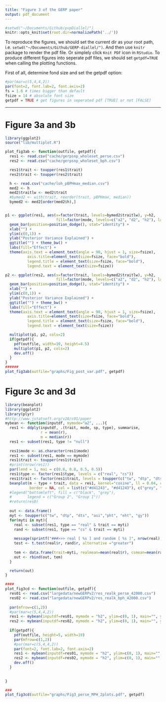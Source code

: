 ```yaml
---
title: "Figure 3 of the GERP paper"
output: pdf_document
---
```


```r
#setwd("~/Documents/Github/pvpDiallel/")
knitr::opts_knit$set(root.dir=normalizePath('../'))
```

To reproduce the figures, we should set the current dir as your root path, i.e. `setwd("~/Documents/Github/GERP-diallel/")`. And then use `knitr` package to render the pdf file. Or simplely click `Knit PDF` icon in `RStudio`. To produce different figures into seperate pdf files, we should set `getpdf=TRUE` when calling the plotting functions.

First of all, determine fond size and set the getpdf option:
```r
#par(mar=c(5,4,4,2))
par(font=2, font.lab=2, font.axis=2)
fs = 1.6 # times bigger than default
fsize = 14 # absolute font size
getpdf = TRUE # get figures in seperated pdf [TRUE] or not [FALSE]
```

--------------------------

# Figure 3a and 3b
```r

library(ggplot2)
source("lib/multiplot.R")

plot_fig3ab <- function(outfile, getpdf){
  res1 <- read.csv("cache/gerpsnp_wholeset_perse.csv")
  res2 <- read.csv("cache/gerpsnp_wholeset_bph.csv")

  res1$trait <- toupper(res1$trait)
  res2$trait <- toupper(res2$trait)

  h <- read.csv("cache/loh_pBPHmax_median.csv")
  med2 <- h
  med2$traitlw <- med2$trait
  #bymed2 <- with(trait, reorder(trait, pBPHmax, median))
  bymed2 <- med2[order(med2$h),]


p1 <- ggplot(res1, aes(x=factor(trait, levels=bymed2$traitlw), y=h2,
                       fill=factor(mode, levels=c("a2", "d2", "h2"), labels=c("A", "D", "k")))) + 
  geom_bar(position=position_dodge(), stat="identity") +
  xlab("") +
  ylim(c(0,1)) +
  ylab("Posterior Variance Explained") +
  ggtitle("") + theme_bw() +
  labs(fill="Effect") +
  theme(axis.text = element_text(angle = 90, hjust = 1, size=fsize),
          axis.title=element_text(size=fsize, face="bold"),
          legend.title = element_text(size=fsize, face="bold"),
          legend.text = element_text(size=fsize))

p2 <- ggplot(res2, aes(x=factor(trait, levels=bymed2$traitlw), y=h2, 
                       fill=factor(mode, levels=c("a2", "d2", "h2"), labels=c("A", "D", "k")))) + 
  geom_bar(position=position_dodge(), stat="identity") +
  xlab("") +
  ylim(c(0,1)) +
  ylab("Posterior Variance Explained") +
  ggtitle("") + theme_bw() +
  labs(fill="Effect") +
  theme(axis.text = element_text(angle = 90, hjust = 1, size=fsize),
          axis.title=element_text(size=fsize, face="bold"),
          legend.title = element_text(size=fsize, face="bold"),
          legend.text = element_text(size=fsize))

  multiplot(p1, p2, cols=2)
  if(getpdf){
    pdf(outfile, width=10, height=4.5)
    multiplot(p1, p2, cols=2)
    dev.off()
  }
}
######
plot_fig3ab(outfile="graphs/Fig_post_var.pdf", getpdf)
```

# Figure 3c and 3d

```r


library(beanplot)
library(ggplot2)
library(plyr)
#http://www.jstatsoft.org/v28/c01/paper
mybean <- function(inputdf, mymode="a2", ...){
  res1 <- ddply(inputdf, .(trait, mode, sp, type), summarise,
                r = mean(r),
                m = median(r))
  res1 <- subset(res1, type != "null")
  
  res1$mode <- as.character(res1$mode)
  res1 <- subset(res1, mode == mymode)
  res1$trait <- toupper(res1$trait)
  #print(nrow(res1))
  par(lend = 1, mai = c(0.8, 0.8, 0.5, 0.5))
  res1$type <- factor(res1$type, levels = c("real", "cs"))
  res1$trait <- factor(res1$trait, levels = toupper(c("tw", "dtp", "dts", "asi","pht", "eht", "gy")))
  beanplot(m ~ type + trait, data = res1, kernel="cosine", ll = 0.04, cex=1.5, side = "both", bw=0.02,
           border = NA, col = list(c("#d41243", "#d41243"), c("grey", "grey")), ...)
  #legend("bottomleft", fill = c("black", "grey"),
  #       legend = c("Group 2", "Group 1"))
  #return(res0)
  
  out <- data.frame()
  myt <- toupper(c("tw", "dtp", "dts", "asi","pht", "eht", "gy"))
  for(myti in myt){
    real <- subset(res1, type == "real" & trait == myti)
    rand <- subset(res1, type == "cs" & trait == myti)
    
    message(sprintf("###>>> real [ %s ] and random [ %s ]", nrow(real), nrow(rand)))
    test <- t.test(real$r, rand$r, alternative ="greater")
    
    tem <- data.frame(trait=myti, realmean=mean(real$r), csmean=mean(rand$r), pval=test$p.value)
    out <- rbind(out, tem)
  }

  return(out)
}

####
plot_fig3cd <- function(outfile, getpdf){
  res01 <- read.csv("largedata/newGERPv2/res_realk_perse_42000.csv")
  res02 <- read.csv("largedata/newGERPv2/res_realk_bph_42000.csv")
  
  par(mfrow=c(1,2))
  #par(mar=c(5,4,4,2))
  res1 <- mybean(inputdf=res01, mymode = "h2", ylim=c(0, 1), main="", ylab="Cross-validation Accuracy")
  res2 <- mybean(inputdf=res02, mymode = "h2", ylim=c(0, 1), main="", ylab="Cross-validation Accuracy")
  
  if(getpdf){
    pdf(outfile, height=5, width=10)
    par(mfrow=c(1,2))
    #par(mar=c(5,4,4,2))
    par(font=2, font.lab=2, font.axis=2)
    res1 <- mybean(inputdf=res01, mymode = "h2", ylim=c(0, 1), main="", ylab="Cross-validation Accuracy")
    res2 <- mybean(inputdf=res02, mymode = "h2", ylim=c(0, 1), main="", ylab="Cross-validation Accuracy")
    dev.off()
  }
  
  
}

###
plot_fig3cd(outfile="graphs/Fig3_perse_MPH_2plots.pdf", getpdf)


```


